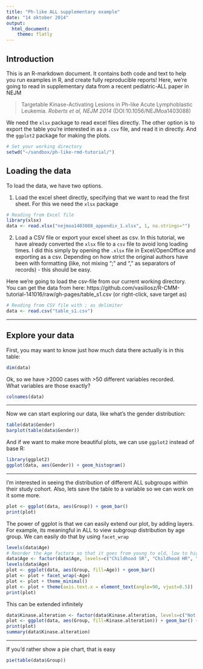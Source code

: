 ```yaml
---
title: "Ph-like ALL supplementary example"
date: "14 oktober 2014"
output:
  html_document:
    theme: flatly
---
```


## Introduction

This is an R-markdown document. It contains both code and text to help you run examples in R, and create fully reproducible reports!
Here, we're going to read in supplementary data from a recent pediatric-ALL paper in NEJM

> Targetable Kinase-Activating Lesions in Ph-like Acute Lymphoblastic Leukemia. *Roberts et al, NEJM 2014* (DOI:10.1056/NEJMoa1403088)

We need the `xlsx` package to read excel files directly. The other option is to export the table you're interested in as a `.csv` file, and read it in directly. 
And the `ggplot2` package for making the plots. 

```r
# Set your working directory
setwd("~/sandbox/ph-like-rmd-tutorial/")
```

## Loading the data

To load the data, we have two options.

1. Load the excel sheet directly, specifying that we want to read the first sheet. For this we need the `xlsx` package
```r
# Reading from Excel file
library(xlsx)
data <- read.xlsx("nejmoa1403088_appendix_1.xlsx", 1, na.strings="")
```

2. Load a CSV file or export your excel sheet as csv. In this tutorial, we have already converted the `xlsx` file to a `csv` file to avoid long loading times. I did this simply by opening the `.xlsx` file in Excel/OpenOffice and exporting as a csv. Depending on how strict the original authors have been with formatting (like, not mixing ";" and "," as separators of records) - this should be easy.

Here we're going to load the csv-file from our current working directory. You can get the data from here: https://github.com/vasiliosz/R-CMM-tutorial-141016/raw/gh-pages/table_s1.csv (or right-click, save target as)

```r
# Reading from CSV file with ; as delimiter
data <- read.csv("table_s1.csv")
```

***

## Explore your data

First, you may want to know just how much data there actually is in this table: 
```r
dim(data)
```

Ok, so we have >2000 cases with >50 different variables recorded.     
What variables are those exactly? 

```r
colnames(data)
```

*** 

Now we can start exploring our data, like what's the gender distribution: 
```r
table(data$Gender)
barplot(table(data$Gender))
```

And if we want to make more beautiful plots, we can use `ggplot2` instead of base R:
```r
library(ggplot2)
ggplot(data, aes(Gender)) + geom_histogram()
```

***

I'm interested in seeing the distribution of different ALL subgroups within their study cohort. 
Also, lets save the table to a variable so we can work on it some more.
```r
plot <- ggplot(data, aes(Group)) + geom_bar()
print(plot)
```

The power of ggplot is that we can easily extend our plot, by adding layers.   
For example, its meaningful in ALL to view subgroup distribution by age group. We can easily do that by using `facet_wrap`
```r
levels(data$Age)
# Reorder the Age factors so that it goes from young to old, low to high risk
data$Age <- factor(data$Age, levels=c("Childhood SR", "Childhood HR", "Adolescent", "Young adult"))
levels(data$Age)
plot <- ggplot(data, aes(Group, fill=Age)) + geom_bar()
plot <- plot + facet_wrap(~Age)
plot <- plot + theme_minimal()
plot <- plot + theme(axis.text.x = element_text(angle=90, vjust=0.5))
print(plot)
```

This can be extended infinitely
```r
data$Kinase.alteration <- factor(data$Kinase.alteration, levels=c("Not tested", "No", "Unknown", "Yes"))
plot <- ggplot(data, aes(Group, fill=Kinase.alteration)) + geom_bar() + facet_wrap(~ Cohort)
print(plot)
summary(data$Kinase.alteration)
```

***

If you'd rather show a pie chart, that is easy

```r
pie(table(data$Group))
```

